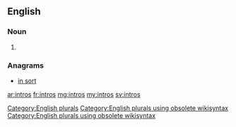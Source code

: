 ==English==

===Noun===
{{head|en}}

# {{plural of|intro}}

===Anagrams===
* [[in sort#English|in sort]]

[[Category:English plurals]][[Category:English plurals using obsolete wikisyntax]][[Category:English plurals using obsolete wikisyntax]]

[[ar:intros]]
[[fr:intros]]
[[mg:intros]]
[[my:intros]]
[[sv:intros]]